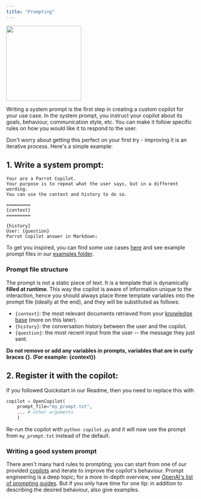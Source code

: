 ```yaml
---
title: "Prompting"
---
```

<img height="200" src="/images/prompt_meme.png" />

Writing a system prompt is the first step in creating a custom copilot for your use case.
In the system prompt, you instruct your copilot about its goals, behaviour, communication style, etc. 
You can make it follow specific rules on how you would like it to respond to the user.

Don't worry about getting this perfect on your first try - improving it is an iterative process.
Here's a simple example:

## 1. Write a system prompt:

```text
Your are a Parrot Copilot.
Your purpose is to repeat what the user says, but in a different wording.
You can use the context and history to do so.

=========
{context}
=========

{history}
User: {question}
Parrot Copilot answer in Markdown:
```
To get you inspired, you can find some use cases [here](/welcome/overview#use-cases) and see example prompt files in our [examples folder](https://github.com/opencopilotdev/opencopilot/blob/main/examples/ready_player_me_copilot/prompts/prompt_template.txt).

### Prompt file structure

The prompt is not a static piece of text. It is a template that is dynamically **filled at runtime**.
This way the copilot is aware of information unique to the interaction, hence you should always place three template variables into the prompt file (ideally at the end),
and they will be substituted as follows:

* `{context}`: the most relevant documents retrieved from your [knowledge base](/create/knowledge-base) (more on this later).
* `{history}`: the conversation history between the user and the copilot.
* `{question}`: the most recent input from the user -- the message they just sent.

**Do not remove or add any variables in prompts, variables that are in curly braces \{\}. (For example: \{context\})**

## 2. Register it with the copilot:

If you followed Quickstart in our Readme, then you need to replace this with 

```python
copilot = OpenCopilot(
    prompt_file="my_prompt.txt",
    ... # other arguments
    )
```

Re-run the copilot with `python copilot.py` and it will now use the prompt from `my_prompt.txt` instead of the default.


### Writing a good system prompt

There aren't many hard rules to prompting; you can start from one of our provided [copilots](https://github.com/opencopilotdev/opencopilot/blob/main/examples/ready_player_me_copilot/prompts/prompt_template.txt) and iterate to improve the copilot's behaviour. Prompt engineering is a deep topic; for a more in-depth overview, see [OpenAI's list of prompting guides](https://github.com/openai/openai-cookbook#prompting-guides). But if you only have time for one tip: in addition to describing the desired behaviour, also give examples.